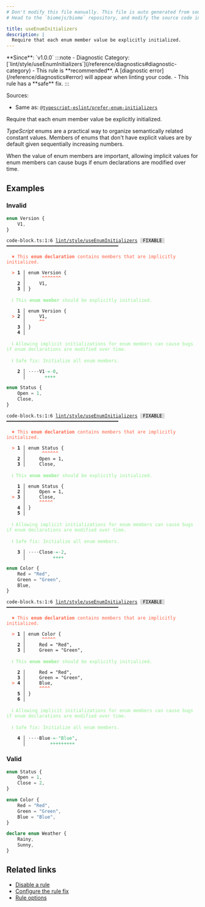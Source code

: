 ```yaml
---
# Don't modify this file manually. This file is auto generated from source, and you will lose your changes next time the website is built.
# Head to the `biomejs/biome` repository, and modify the source code in there.

title: useEnumInitializers
description: |
  Require that each enum member value be explicitly initialized.
---
```


<Tabs>
<TabItem label="TypeScript and TSX" icon="seti:typescript">
**Since**: `v1.0.0`
:::note
- Diagnostic Category: [`lint/style/useEnumInitializers`](/reference/diagnostics#diagnostic-category)
- This rule is **recommended**. A [diagnostic error](/reference/diagnostics#error) will appear when linting your code.
- This rule has a **safe** fix.
:::

Sources: 
- Same as: <a href="https://typescript-eslint.io/rules/prefer-enum-initializers" target="_blank"><code>@typescript-eslint/prefer-enum-initializers</code></a>

Require that each enum member value be explicitly initialized.

_TypeScript_ enums are a practical way to organize semantically related constant values.
Members of enums that don't have explicit values are by default given sequentially increasing numbers.

When the value of enum members are important,
allowing implicit values for enum members can cause bugs if enum declarations are modified over time.

## Examples

### Invalid

```ts
enum Version {
    V1,
}
```

<pre class="language-text"><code class="language-text">code-block.ts:1:6 <a href="https://biomejs.dev/linter/rules/use-enum-initializers">lint/style/useEnumInitializers</a> <span style="color: #000; background-color: #ddd;"> FIXABLE </span> ━━━━━━━━━━━━━━━━━━━━━━━━━━━━━━━━━━━━━━━━━<br /><br />  <strong><span style="color: Tomato;">✖</span></strong> <span style="color: Tomato;">This </span><span style="color: Tomato;"><strong>enum declaration</strong></span><span style="color: Tomato;"> contains members that are implicitly initialized.</span><br />  <br />  <strong><span style="color: Tomato;">&gt;</span></strong> <strong>1 │ </strong>enum Version &#123;<br />   <strong>   │ </strong>     <strong><span style="color: Tomato;">^</span></strong><strong><span style="color: Tomato;">^</span></strong><strong><span style="color: Tomato;">^</span></strong><strong><span style="color: Tomato;">^</span></strong><strong><span style="color: Tomato;">^</span></strong><strong><span style="color: Tomato;">^</span></strong><strong><span style="color: Tomato;">^</span></strong><br />    <strong>2 │ </strong>    V1,<br />    <strong>3 │ </strong>&#125;<br />  <br />  <strong><span style="color: lightgreen;">ℹ</span></strong> <span style="color: lightgreen;">This </span><span style="color: lightgreen;"><strong>enum member</strong></span><span style="color: lightgreen;"> should be explicitly initialized.</span><br />  <br />    <strong>1 │ </strong>enum Version &#123;<br />  <strong><span style="color: Tomato;">&gt;</span></strong> <strong>2 │ </strong>    V1,<br />   <strong>   │ </strong>    <strong><span style="color: Tomato;">^</span></strong><strong><span style="color: Tomato;">^</span></strong><br />    <strong>3 │ </strong>&#125;<br />    <strong>4 │ </strong><br />  <br />  <strong><span style="color: lightgreen;">ℹ</span></strong> <span style="color: lightgreen;">Allowing implicit initializations for enum members can cause bugs if enum declarations are modified over time.</span><br />  <br />  <strong><span style="color: lightgreen;">ℹ</span></strong> <span style="color: lightgreen;">Safe fix</span><span style="color: lightgreen;">: </span><span style="color: lightgreen;">Initialize all enum members.</span><br />  <br />  <strong>  2 │ </strong><span style="opacity: 0.8;">·</span><span style="opacity: 0.8;">·</span><span style="opacity: 0.8;">·</span><span style="opacity: 0.8;">·</span>V1<span style="opacity: 0.8;"><span style="color: MediumSeaGreen;">·</span></span><span style="color: MediumSeaGreen;">=</span><span style="opacity: 0.8;"><span style="color: MediumSeaGreen;">·</span></span><span style="color: MediumSeaGreen;">0</span>,<br />  <strong>    │ </strong>      <span style="color: MediumSeaGreen;">+</span><span style="color: MediumSeaGreen;">+</span><span style="color: MediumSeaGreen;">+</span><span style="color: MediumSeaGreen;">+</span> <br /></code></pre>

```ts
enum Status {
    Open = 1,
    Close,
}
```

<pre class="language-text"><code class="language-text">code-block.ts:1:6 <a href="https://biomejs.dev/linter/rules/use-enum-initializers">lint/style/useEnumInitializers</a> <span style="color: #000; background-color: #ddd;"> FIXABLE </span> ━━━━━━━━━━━━━━━━━━━━━━━━━━━━━━━━━━━━━━━━━<br /><br />  <strong><span style="color: Tomato;">✖</span></strong> <span style="color: Tomato;">This </span><span style="color: Tomato;"><strong>enum declaration</strong></span><span style="color: Tomato;"> contains members that are implicitly initialized.</span><br />  <br />  <strong><span style="color: Tomato;">&gt;</span></strong> <strong>1 │ </strong>enum Status &#123;<br />   <strong>   │ </strong>     <strong><span style="color: Tomato;">^</span></strong><strong><span style="color: Tomato;">^</span></strong><strong><span style="color: Tomato;">^</span></strong><strong><span style="color: Tomato;">^</span></strong><strong><span style="color: Tomato;">^</span></strong><strong><span style="color: Tomato;">^</span></strong><br />    <strong>2 │ </strong>    Open = 1,<br />    <strong>3 │ </strong>    Close,<br />  <br />  <strong><span style="color: lightgreen;">ℹ</span></strong> <span style="color: lightgreen;">This </span><span style="color: lightgreen;"><strong>enum member</strong></span><span style="color: lightgreen;"> should be explicitly initialized.</span><br />  <br />    <strong>1 │ </strong>enum Status &#123;<br />    <strong>2 │ </strong>    Open = 1,<br />  <strong><span style="color: Tomato;">&gt;</span></strong> <strong>3 │ </strong>    Close,<br />   <strong>   │ </strong>    <strong><span style="color: Tomato;">^</span></strong><strong><span style="color: Tomato;">^</span></strong><strong><span style="color: Tomato;">^</span></strong><strong><span style="color: Tomato;">^</span></strong><strong><span style="color: Tomato;">^</span></strong><br />    <strong>4 │ </strong>&#125;<br />    <strong>5 │ </strong><br />  <br />  <strong><span style="color: lightgreen;">ℹ</span></strong> <span style="color: lightgreen;">Allowing implicit initializations for enum members can cause bugs if enum declarations are modified over time.</span><br />  <br />  <strong><span style="color: lightgreen;">ℹ</span></strong> <span style="color: lightgreen;">Safe fix</span><span style="color: lightgreen;">: </span><span style="color: lightgreen;">Initialize all enum members.</span><br />  <br />  <strong>  3 │ </strong><span style="opacity: 0.8;">·</span><span style="opacity: 0.8;">·</span><span style="opacity: 0.8;">·</span><span style="opacity: 0.8;">·</span>Close<span style="opacity: 0.8;"><span style="color: MediumSeaGreen;">·</span></span><span style="color: MediumSeaGreen;">=</span><span style="opacity: 0.8;"><span style="color: MediumSeaGreen;">·</span></span><span style="color: MediumSeaGreen;">2</span>,<br />  <strong>    │ </strong>         <span style="color: MediumSeaGreen;">+</span><span style="color: MediumSeaGreen;">+</span><span style="color: MediumSeaGreen;">+</span><span style="color: MediumSeaGreen;">+</span> <br /></code></pre>

```ts
enum Color {
    Red = "Red",
    Green = "Green",
    Blue,
}
```

<pre class="language-text"><code class="language-text">code-block.ts:1:6 <a href="https://biomejs.dev/linter/rules/use-enum-initializers">lint/style/useEnumInitializers</a> <span style="color: #000; background-color: #ddd;"> FIXABLE </span> ━━━━━━━━━━━━━━━━━━━━━━━━━━━━━━━━━━━━━━━━━<br /><br />  <strong><span style="color: Tomato;">✖</span></strong> <span style="color: Tomato;">This </span><span style="color: Tomato;"><strong>enum declaration</strong></span><span style="color: Tomato;"> contains members that are implicitly initialized.</span><br />  <br />  <strong><span style="color: Tomato;">&gt;</span></strong> <strong>1 │ </strong>enum Color &#123;<br />   <strong>   │ </strong>     <strong><span style="color: Tomato;">^</span></strong><strong><span style="color: Tomato;">^</span></strong><strong><span style="color: Tomato;">^</span></strong><strong><span style="color: Tomato;">^</span></strong><strong><span style="color: Tomato;">^</span></strong><br />    <strong>2 │ </strong>    Red = &quot;Red&quot;,<br />    <strong>3 │ </strong>    Green = &quot;Green&quot;,<br />  <br />  <strong><span style="color: lightgreen;">ℹ</span></strong> <span style="color: lightgreen;">This </span><span style="color: lightgreen;"><strong>enum member</strong></span><span style="color: lightgreen;"> should be explicitly initialized.</span><br />  <br />    <strong>2 │ </strong>    Red = &quot;Red&quot;,<br />    <strong>3 │ </strong>    Green = &quot;Green&quot;,<br />  <strong><span style="color: Tomato;">&gt;</span></strong> <strong>4 │ </strong>    Blue,<br />   <strong>   │ </strong>    <strong><span style="color: Tomato;">^</span></strong><strong><span style="color: Tomato;">^</span></strong><strong><span style="color: Tomato;">^</span></strong><strong><span style="color: Tomato;">^</span></strong><br />    <strong>5 │ </strong>&#125;<br />    <strong>6 │ </strong><br />  <br />  <strong><span style="color: lightgreen;">ℹ</span></strong> <span style="color: lightgreen;">Allowing implicit initializations for enum members can cause bugs if enum declarations are modified over time.</span><br />  <br />  <strong><span style="color: lightgreen;">ℹ</span></strong> <span style="color: lightgreen;">Safe fix</span><span style="color: lightgreen;">: </span><span style="color: lightgreen;">Initialize all enum members.</span><br />  <br />  <strong>  4 │ </strong><span style="opacity: 0.8;">·</span><span style="opacity: 0.8;">·</span><span style="opacity: 0.8;">·</span><span style="opacity: 0.8;">·</span>Blue<span style="opacity: 0.8;"><span style="color: MediumSeaGreen;">·</span></span><span style="color: MediumSeaGreen;">=</span><span style="opacity: 0.8;"><span style="color: MediumSeaGreen;">·</span></span><span style="color: MediumSeaGreen;">&quot;</span><span style="color: MediumSeaGreen;">B</span><span style="color: MediumSeaGreen;">l</span><span style="color: MediumSeaGreen;">u</span><span style="color: MediumSeaGreen;">e</span><span style="color: MediumSeaGreen;">&quot;</span>,<br />  <strong>    │ </strong>        <span style="color: MediumSeaGreen;">+</span><span style="color: MediumSeaGreen;">+</span><span style="color: MediumSeaGreen;">+</span><span style="color: MediumSeaGreen;">+</span><span style="color: MediumSeaGreen;">+</span><span style="color: MediumSeaGreen;">+</span><span style="color: MediumSeaGreen;">+</span><span style="color: MediumSeaGreen;">+</span><span style="color: MediumSeaGreen;">+</span> <br /></code></pre>

### Valid

```ts
enum Status {
    Open = 1,
    Close = 2,
}
```

```ts
enum Color {
    Red = "Red",
    Green = "Green",
    Blue = "Blue",
}
```

```ts
declare enum Weather {
    Rainy,
    Sunny,
}
```

## Related links

- [Disable a rule](/linter/#disable-a-lint-rule)
- [Configure the rule fix](/linter#configure-the-rule-fix)
- [Rule options](/linter/#rule-options)

</TabItem>
</Tabs>

